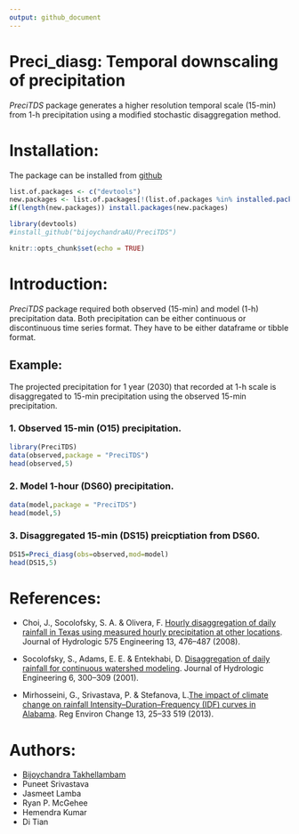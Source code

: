 ```yaml
---
output: github_document
---
```


# Preci_diasg: Temporal downscaling of precipitation
  
*PreciTDS* package generates a higher resolution temporal scale (15-min) from 1-h precipitation using a modified stochastic disaggregation method.

# Installation:

The package can be installed from [github](https://github.com/bijoychandraAU/PreciTDS)

```r
list.of.packages <- c("devtools")
new.packages <- list.of.packages[!(list.of.packages %in% installed.packages()[,"Package"])]
if(length(new.packages)) install.packages(new.packages)

library(devtools)
#install_github("bijoychandraAU/PreciTDS")
```


```r
knitr::opts_chunk$set(echo = TRUE)
```

# Introduction:

*PreciTDS* package required both observed (15-min) and model (1-h) precipitation data. Both precipitation can be either continuous or discontinuous time series format. They have to be either dataframe or tibble format. 

## Example:

The projected precipitation for 1 year (2030) that recorded at 1-h scale is disaggregated to 15-min precipitation using the observed 15-min precipitation.  

### 1. Observed 15-min (O15) precipitation.

```r
library(PreciTDS)
data(observed,package = "PreciTDS")
head(observed,5)
```

### 2. Model 1-hour (DS60) precipitation.

```r
data(model,package = "PreciTDS")
head(model,5)
```

### 3. Disaggregated 15-min (DS15) preicptiation from DS60.

```r
DS15=Preci_diasg(obs=observed,mod=model)
head(DS15,5)
```


# References:
 - Choi, J., Socolofsky, S. A. & Olivera, F. [Hourly disaggregation of daily rainfall in Texas  using measured hourly precipitation at other locations](https://doi.org/10.1061/(ASCE)1084-0699(2008)13:6(476)). Journal of Hydrologic 575 Engineering 13, 476–487 (2008).
 
 - Socolofsky, S., Adams, E. E. & Entekhabi, D. [Disaggregation of daily rainfall for  continuous watershed modeling](https://doi.org/10.1061/(ASCE)1084-0699(2001)6:4(300)). Journal of Hydrologic Engineering 6, 300–309 (2001).
 
 - Mirhosseini, G., Srivastava, P. & Stefanova, L.[The impact of climate change on rainfall  Intensity–Duration–Frequency (IDF) curves in Alabama](https://doi.org/10.1007/s10113-012-0375-5). Reg Environ Change 13, 25–33 519 (2013).

# Authors:
 - [Bijoychandra Takhellambam](https://github.com/bijoychandraAU)
 - Puneet Srivastava
 - Jasmeet Lamba
 - Ryan P. McGehee
 - Hemendra Kumar
 - Di Tian
  

